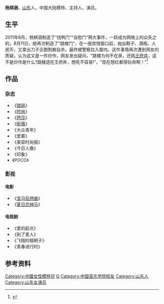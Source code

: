 {{艺人
| 姓名     = 杨棋涵
| 类型     = 女歌手
| 图片     = 
| 图片尺寸 = 
| 图片简介 = 
| 罗马拼音 = Yang Qihan
| 英文名   = {{lang|en|Isabella}}<br>{{lang|en|Princess}}<br>{{lang|en|Doll baby}} 
| 绰号     = 棋棋，“小范冰冰”，公主，杨棋涵公主<br>7公主 ，77，芭比，人鱼公主 
| 国籍     = {{PRC}}
| 民族     = [[汉族|汉族]]
| 出生日期 = {{birth_date_and_age|1991|12|22}}
| 出生地点 = {{CHN}}[[山东省|山东省]]
| 逝世日期 = 
| 逝世地点 = 
| 职业     = 模特、歌手、演员
| 语言     = 汉语、英语
| 母校     = [[中国音乐学院|中国音乐学院]]
| 宗教信仰 = 
| 配偶     = 
| 音乐类型 = [[流行音乐|流行音乐]]
| 出身地   = 
| 出道作   = 《公主日记》
| 出道日期 = 2008年
| 代表作   = 《公主日记》
| 活跃年代 = 2008年至今
| 唱片公司 = 
| 经纪公司 = 
| 网站     = 
| 相关团体 =
| 奖项     = 
| IMDb    = 
}}
'''杨棋涵'''{{BD|1991年|12月22日}}，[[山东省|山东]]人，中国大陆模特、主持人、演员。

==生平==
2011年8月，杨棋涵制造了“找鸭门”“自慰门”两大事件，一跃成为网络上的众矢之的，8月11日，她再次制造了“跳楼门”，在一座宾馆窗口前，抛出鞋子、酒瓶、人民币，又拿出刀子企图割腕自杀，最终被警察拉入屋内。这件事情再次遭到网友的质疑，认为这又是一件炒作，网友发出疑问，“跳楼为何不在家，还挑[[王府井|王府井]]，这不是炒作是什么?跳楼选在王府井，想死不容易!”，“现在想红都得玩命啊！”<ref>{{cite news |title=嫩模自杀引发娱乐圈地震 杨棋涵不堪压力寻跳楼 |url=http://news.ldnews.cn/zhnews/entertion/201108/86722.shtml |accessdate=2021-01-24 |work=娄底新闻网 |date=2011-08-16}}</ref>

== 作品 ==
=== 杂志 ===
*《[[瑞丽|瑞丽]]》
*《[[时尚|时尚]]》
*《[[芭莎|芭莎]]》
*《[[昕薇|昕薇]]》
*《大众青年》
*《爱慕》
*《美容时尚报》
*《今日人像》
*《印象》
*《POCO》

=== 影视 ===
====电影====
*《[[宝马狂想曲|宝马狂想曲]]》
*《[[夏日恋神马|夏日恋神马]]》

====电视剧====
*《爱的起点》   
*《别了爱人》  
*《飞翔的梧桐子》  
*《青春进行时》

== 参考资料 ==
{{reflist}}

{{DEFAULTSORT:Yang qihan杨棋涵}}
[[Category:中國女性模特兒|Category:中國女性模特兒]]
[[Category:杨姓|Q]]
[[Category:中国音乐学院校友|Category:中国音乐学院校友]]
[[Category:山东人|Category:山东人]]
[[Category:山东女演员|Category:山东女演员]]